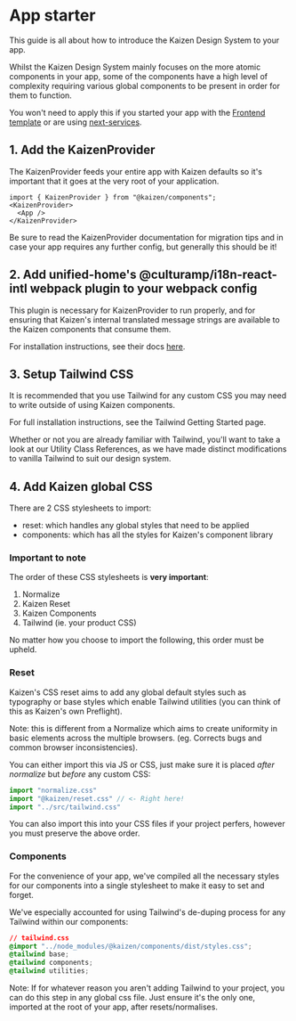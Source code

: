 
<Meta title="Guides/App starter" />

# App starter

This guide is all about how to introduce the Kaizen Design System to your app.

Whilst the Kaizen Design System mainly focuses on the more atomic components in your app, some of the components have a high level of complexity requiring various global components to be present in order for them to function.

<InlineNotification persistent type="informative">You won't need to apply this if you started your app with the <a href="https://github.com/cultureamp/frontend-template" target="_blank" rel="noreferrer">Frontend template</a> or are using <a href="https://github.com/cultureamp/frontend-services/tree/main/packages/next-services">next-services</a>.</InlineNotification>

## 1. Add the KaizenProvider

The <LinkTo pageId="components-kaizen-provider-installation">KaizenProvider</LinkTo> feeds your entire app with Kaizen defaults so it's important that it goes at the very root of your application.
```tsx
import { KaizenProvider } from "@kaizen/components";
<KaizenProvider>
  <App />
</KaizenProvider>
```
Be sure to read the <LinkTo pageId="components-kaizen-provider-installation">KaizenProvider</LinkTo> documentation for migration tips and in case your app requires any further config, but generally this should be it!

## 2. Add unified-home's @culturamp/i18n-react-intl webpack plugin to your webpack config

This plugin is necessary for KaizenProvider to run properly, and for ensuring that Kaizen's internal translated message strings are
available to the Kaizen components that consume them.

For installation instructions, see their docs [here](https://github.com/cultureamp/unified-home/tree/master/packages/i18n-react-intl#integrating-with-webpack).

## 3. Setup Tailwind CSS

It is recommended that you use Tailwind for any custom CSS you may need to write outside of using Kaizen components.

For full installation instructions, see the <LinkTo pageId="systems-tailwind-getting-started">Tailwind Getting Started</LinkTo> page.

Whether or not you are already familiar with Tailwind, you'll want to take a look at our <LinkTo pageId="systems-tailwind-utility-class-references-overview">Utility Class References</LinkTo>, as we have made distinct modifications to vanilla Tailwind to suit our design system.

## 4. Add Kaizen global CSS

There are 2 CSS stylesheets to import:
- reset: which handles any global styles that need to be applied
- components: which has all the styles for Kaizen's component library

### Important to note
The order of these CSS stylesheets is **very important**:
1. Normalize
2. Kaizen Reset
3. Kaizen Components
4. Tailwind (ie. your product CSS)

No matter how you choose to import the following, this order must be upheld.

### Reset

Kaizen's CSS reset aims to add any global default styles such as typography or base styles which enable Tailwind utilities (you can think of this as Kaizen's own Preflight).

Note: this is different from a Normalize which aims to create uniformity in basic elements across the multiple browsers. (eg. Corrects bugs and common browser inconsistencies).

You can either import this via JS or CSS, just make sure it is placed _after normalize_ but _before_ any custom CSS:
```js
import "normalize.css"
import "@kaizen/reset.css" // <- Right here!
import "../src/tailwind.css"
```

You can also import this into your CSS files if your project perfers, however you must preserve the above order.

### Components

For the convenience of your app, we've compiled all the necessary styles for our components into a single stylesheet to make it easy to set and forget.

We've especially accounted for using Tailwind's de-duping process for any Tailwind within our components:
```css
// tailwind.css
@import "../node_modules/@kaizen/components/dist/styles.css";
@tailwind base;
@tailwind components;
@tailwind utilities;
```

Note: If for whatever reason you aren't adding Tailwind to your project, you can do this step in any global css file. Just ensure it's the only one, imported at the root of your app, after resets/normalises.
